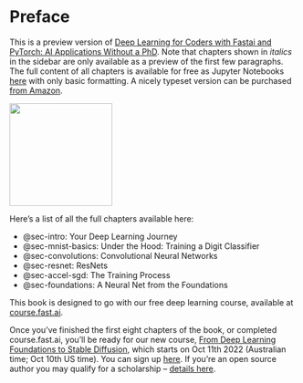 # Preface {.unnumbered}

This is a preview version of [Deep Learning for Coders with Fastai and PyTorch: AI Applications Without a PhD](https://www.amazon.com/Deep-Learning-Coders-fastai-PyTorch/dp/1492045527). Note that chapters shown in *italics* in the sidebar are only available as a preview of the first few paragraphs. The full content of all chapters is available for free as Jupyter Notebooks [here](https://github.com/fastai/fastbook/) with only basic formatting. A nicely typeset version can be purchased [from Amazon](https://www.amazon.com/Deep-Learning-Coders-fastai-PyTorch/dp/1492045527).

![](/images/dl4c.jpg){.fai-imager .preview-image width=180}

Here's a list of all the full chapters available here:

- @sec-intro:  Your Deep Learning Journey
- @sec-mnist-basics: Under the Hood: Training a Digit Classifier
- @sec-convolutions: Convolutional Neural Networks
- @sec-resnet: ResNets
- @sec-accel-sgd: The Training Process
- @sec-foundations: A Neural Net from the Foundations

This book is designed to go with our free deep learning course, available at [course.fast.ai](https://course.fast.ai).

Once you've finished the first eight chapters of the book, or completed course.fast.ai, you'll be ready for our new course, [From Deep Learning Foundations to Stable Diffusion](https://www.fast.ai/posts/part2-2022.html), which starts on Oct 11th 2022 (Australian time; Oct 10th US time). You can sign up [here](https://itee.uq.edu.au/event/2022/practical-deep-learning-coders-uq-fastai-part-2). If you're an open source author you may qualify for a scholarship -- [details here](https://www.fast.ai/posts/part2-2022-signup.html).

